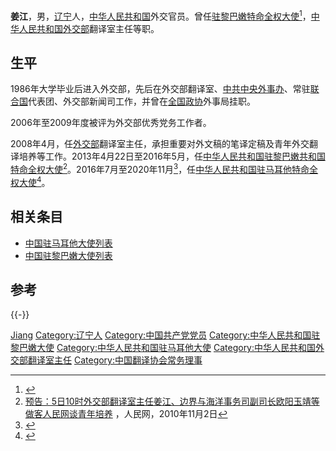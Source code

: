 {{Infobox Officeholder
|image        =
|width        = 
|caption      = 
|term         = 
|office       = {{Flagicon|CHN}} [[中华人民共和国|中华人民共和国]]驻[[马耳他|马耳他]][[中国驻马耳他大使列表|特命全权大使]]
|alongside    = 
|term_start   = 2016年7月5日
|term_end     = 2020年11月
|predecessor  = [[蔡金彪|蔡金彪]]
|successor    = 待定
|office1      = {{Flagicon|CHN}} [[中华人民共和国|中华人民共和国]]驻[[黎巴嫩|黎巴嫩]][[特命全权大使|特命全权大使]]
|alongside1   = 
|term_start1  = 2013年4月22日
|term_end1    = 2016年5月6日
|predecessor1 = [[吴泽献|吴泽献]]
|successor1   = [[王克俭|王克俭]]
|office2      = {{Flagicon|CHN}} [[中华人民共和国外交部|中华人民共和国外交部]]翻译室主任
|term_start2  = 2008年4月
|term_end2    = 2013年4月22日
|1blankname2  = 部长
|1namedata2   = [[杨洁篪|杨洁篪]]
|minister2    = 
|predecessor2 = 
|successor2   = [[张建敏|张建敏]]
|order3       =  
|office3      = 
|term_start3  =  
|term_end3    =  
|predecessor3 = 
|successor3   =  
|图像     = 
|图像大小 = 
|图像说明 = 
|姓名     = 姜江
|本名     = 
|字       = 
|号       =  
|其他姓名 = 
|性别     = 男
|籍贯     = {{CHN}}[[辽宁省|辽宁省]][[朝阳市|朝阳市]]
|出生日期 = {{Birth date and age|1965|5|15}}
|出生地点 = {{PRC}}[[辽宁省|辽宁省]][[朝阳市|朝阳市]]
|逝世日期 = 
|逝世地点 = 
|居处     = 北京市
|安葬地点 = 
|政党     = {{CPC}}
|职业     = 政治人物
|父母     = 
|配偶     = 
|伴侣     = 
|子女     = 
|亲属     = 
|国籍     = {{PRC}}
|宗教信仰 = 
|学历     = [[硕士|硕士]][[研究生|研究生]]
|专业     = [[国际关系学|国际关系学]]
|母校     = [[肯特大学|肯特大学]]
|网站     = 
|签名     = 
|脚注     =
}}

'''姜江'''{{BD|1965年|5月|catIdx=Jiang姜}}，男，[[辽宁|辽宁]]人，[[中华人民共和国|中华人民共和国]]外交官员。曾任[[中国驻马耳他大使列表|驻黎巴嫩特命全权大使]]<ref>{{Cite web|title=中华人民共和国驻黎巴嫩大使|url=http://www.npc.gov.cn/npc/xinwen/xjrm/zwds/2013-04/23/content_1792742.html|accessdate=2013-04-23|work=中国人大网}}{{dead link|date=2017年12月 |bot=InternetArchiveBot |fix-attempted=yes }}</ref>，[[中华人民共和国外交部|中华人民共和国外交部]]翻译室主任等职。

== 生平 ==
1986年大学毕业后进入外交部，先后在外交部翻译室、[[中共中央外事工作领导小组办公室|中共中央外事办]]、常驻[[联合国|联合国]]代表团、外交部新闻司工作，并曾在[[中国人民政治协商会议全国委员会|全国政协]]外事局挂职。

2006年至2009年度被评为外交部优秀党务工作者。

2008年4月，任[[中华人民共和国外交部|外交部]]翻译室主任，承担重要对外文稿的笔译定稿及青年外交翻译培养等工作。2013年4月22日至2016年5月，任[[中国驻黎巴嫩大使列表|中华人民共和国驻黎巴嫩共和国特命全权大使]]<ref>[http://politics.people.com.cn/GB/1027/13112305.html 预告：5日10时外交部翻译室主任姜江、边界与海洋事务司副司长欧阳玉靖等做客人民网谈青年培养] {{Wayback|url=http://politics.people.com.cn/GB/1027/13112305.html |date=20180816201337 }}，人民网，2010年11月2日</ref>。2016年7月至2020年11月<ref>{{Cite web|title=驻马耳他大使姜江向马领导人辞行|url=http://mt.china-embassy.org/chn/sgdt/t1832777.htm|accessdate=2021-01-13|author=|date=2020-11-16|format=|work=mt.china-embassy.org|publisher=中华人民共和国驻马耳他共和国大使馆|language=zh|archiveurl=https://web.archive.org/web/20210113214720/http://mt.china-embassy.org/chn/sgdt/t1832777.htm|archivedate=2021-01-13|dead-url=no}}</ref>，任[[中国驻马耳他大使列表|中华人民共和国驻马耳他特命全权大使]]<ref>{{cite news|title=中华人民共和国主席习近平任免驻外大使|url=http://news.163.com/16/0908/23/C0FSL6EJ0001124J.html|accessdate=2016-09-09|agency=网易|date=2016-09-08|archive-url=https://web.archive.org/web/20160909145007/http://news.163.com/16/0908/23/C0FSL6EJ0001124J.html|archive-date=2016-09-09|dead-url=yes}}</ref>。

== 相关条目 ==

* [[中国驻马耳他大使列表|中国驻马耳他大使列表]]
* [[中国驻黎巴嫩大使列表|中国驻黎巴嫩大使列表]]

== 参考 ==
{{reflist}}
{{-}}
{{start box}}
{{s-dip}}
{{s-before|[[蔡金彪|蔡金彪]]}}
{{s-title|[[中國駐马耳他大使列表|中华人民共和国驻马耳他大使]]|2016年7月－2020年11月}}
{{s-after|[[于敦海|于敦海]]}}
{{s-before|[[吴泽献|吴泽献]]}}
{{s-title|[[中國駐黎巴嫩大使列表|中华人民共和国驻黎巴嫩大使]]|2013年4月－2016年5月}}
{{s-after|[[王克俭|王克俭]]}}
{{end box}}

{{中国翻译协会第六届理事会}}

{{Authority control}}
{{DEFAULTSORT:Jiang姜}}
[[Category:姜姓|Jiang]]
[[Category:辽宁人|Category:辽宁人]]
[[Category:中国共产党党员|Category:中国共产党党员]]
[[Category:中华人民共和国驻黎巴嫩大使|Category:中华人民共和国驻黎巴嫩大使]]
[[Category:中华人民共和国驻马耳他大使|Category:中华人民共和国驻马耳他大使]]
[[Category:中华人民共和国外交部翻译室主任|Category:中华人民共和国外交部翻译室主任]]
[[Category:中国翻译协会常务理事|Category:中国翻译协会常务理事]]
